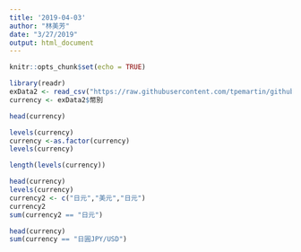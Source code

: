 ```yaml
---
title: '2019-04-03'
author: "林美芳"
date: "3/27/2019"
output: html_document
---
```


```r
knitr::opts_chunk$set(echo = TRUE)
```
```r
library(readr)
exData2 <- read_csv("https://raw.githubusercontent.com/tpemartin/github-data/master/exData2.csv")
currency <- exData2$幣別

```
```r
head(currency)
```
```r
levels(currency)
currency <-as.factor(currency)
levels(currency)
```
```r
length(levels(currency))
```
```r
head(currency)
levels(currency)
currency2 <- c("日元","美元","日元")
currency2
sum(currency2 == "日元")
```
```r
head(currency)
sum(currency == "日圓JPY/USD")
```

